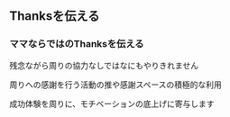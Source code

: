 ## Thanksを伝える
### ママならではのThanksを伝える
残念ながら周りの協力なしではなにもやりきれません

周りへの感謝を行う活動の推や感謝スペースの積極的な利用

成功体験を周りに、モチベーションの底上げに寄与します
